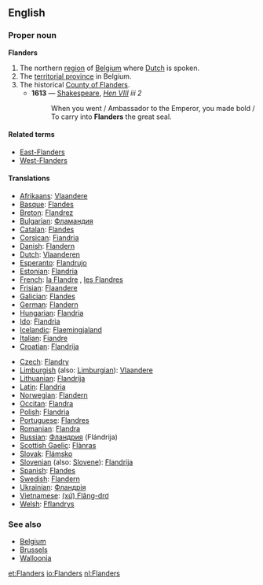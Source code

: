 ==English==

===Proper noun===
{{wikipedia|Flanders}}
'''Flanders'''

# The northern [[region]] of [[Belgium]] where [[Dutch]] is spoken.
# The [[territorial province]] in Belgium.
# The historical [[w:Flanders (county)|County of Flanders]].
#*'''1613''' — [[Shakespeare]], ''[http://en.wikisource.org/wiki/The_Life_of_King_Henry_the_Eighth Hen VIII] iii 2''
#*:When you went / Ambassador to the Emperor, you made bold / To carry into '''Flanders''' the great seal.

====Related terms====
* [[East-Flanders]]
* [[West-Flanders]]

====Translations====
{{top}}
*[[Afrikaans]]: [[Vlaandere]]
*[[Basque]]: [[Flandes]]
*[[Breton]]: [[Flandrez]]
*[[Bulgarian]]: [[Фламандия]] {{f}}
*[[Catalan]]: [[Flandes]]
*[[Corsican]]: [[Fiandria]]
*[[Danish]]: [[Flandern]]
*[[Dutch]]: [[Vlaanderen]] {{n}}
*[[Esperanto]]: [[Flandrujo]]
*[[Estonian]]: [[Flandria]]
*[[French]]: [[la Flandre]] {{f}}, [[les Flandres]] {{f}} {{p}}
*[[Frisian]]: [[Flaandere]]
*[[Galician]]: [[Flandes]]
*[[German]]: [[Flandern]] {{n}}
*[[Hungarian]]: [[Flandria]]
*[[Ido]]: [[Flandria]]
*[[Icelandic]]: [[Flaemingjaland]]
*[[Italian]]: [[Fiandre]]
*[[Croatian]]: [[Flandrija]]
{{mid}}
*[[Czech]]: [[Flandry]]
*[[Limburgish]] (also: [[Limburgian]]): [[Vlaandere]]
*[[Lithuanian]]: [[Flandrija]]
*[[Latin]]: [[Flandria]] {{f}}
*[[Norwegian]]: [[Flandern]]
*[[Occitan]]: [[Flandra]]
*[[Polish]]: [[Flandria]]
*[[Portuguese]]: [[Flandres]]
*[[Romanian]]: [[Flandra]]
*[[Russian]]: [[Фландрия]] (Flándrija) {{f}}
*[[Scottish Gaelic]]: [[Flànras]]
*[[Slovak]]: [[Flámsko]]
*[[Slovenian]] (also: [[Slovene]]): [[Flandrija]]
*[[Spanish]]: [[Flandes]] {{m}}
*[[Swedish]]: [[Flandern]]
*[[Ukrainian]]: [[Фландрія]] {{f}}
*[[Vietnamese]]: [[(xứ) Flăng-drơ]]
*[[Welsh]]: [[Fflandrys]]
{{bottom}}

===See also===
* [[Belgium]]
* [[Brussels]]
* [[Walloonia]]

[[et:Flanders]]
[[io:Flanders]]
[[nl:Flanders]]